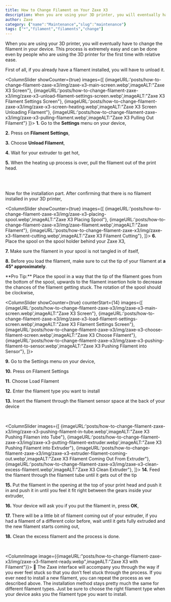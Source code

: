 ```yaml
---
title: How to Change Filament on Your Zaxe X3
description: When you are using your 3D printer, you will eventually have to change the filament in your device.
author: Zaxe
category: {"name":"Maintenance","slug":"maintenance"}
tags: ["*","filament","filaments","change"]
---
```


When you are using your 3D printer, you will eventually have to change the filament in your device. This process is extremely easy and can be done even by people who are using the 3D printer for the first time with relative ease.

First of all, if you already have a filament installed, you will have to unload it.

<ColumnSlider showCounter={true} images={[
	{imageURL:'posts/how-to-change-filament-zaxe-x3/img/zaxe-x3-main-screen.webp',imageALT:"Zaxe X3 Screen"},
	{imageURL:'posts/how-to-change-filament-zaxe-x3/img/zaxe-x3-unload-filament-settings-screen.webp',imageALT:"Zaxe X3 Filament Settings Screen"},
	{imageURL:'posts/how-to-change-filament-zaxe-x3/img/zaxe-x3-screen-heating.webp',imageALT:"Zaxe X3 Screen Unloading Filament"},
	{imageURL:'posts/how-to-change-filament-zaxe-x3/img/zaxe-x3-pulling-filament.webp',imageALT:"Zaxe X3 Pulling Out Filament"}
]}>
<strong className="list-number">1.</strong> Go to the **Settings** menu on your device, 

<strong className="list-number">2.</strong> Press on **Filament Settings**, 

<strong className="list-number">3.</strong> Choose **Unload Filament**, 

<strong className="list-number">4.</strong> Wait for your extruder to get hot,

<strong className="list-number">5.</strong> When the heating up process is over, pull the filament out of the print head.

</ColumnSlider>

<br/>
<br/>

Now for the installation part. After confirming that there is no filament installed in your 3D printer,

<ColumnSlider showCounter={true} images={[
	{imageURL:'posts/how-to-change-filament-zaxe-x3/img/zaxe-x3-placing-spool.webp',imageALT:"Zaxe X3 Placing Spool"},
	{imageURL:'posts/how-to-change-filament-zaxe-x3/img/zaxe-filament.webp',imageALT:"Zaxe Filament"},
	{imageURL:'posts/how-to-change-filament-zaxe-x3/img/zaxe-x3-filament-cutting.webp',imageALT:"Zaxe X3 Filament Cutting"},
]}>
<strong className="list-number">6.</strong> Place the spool on the spool holder behind your Zaxe X3,

<strong className="list-number">7.</strong> Make sure the filament in your spool is not tangled in of itself, 

<strong className="list-number">8.</strong> Before you load the filament, make sure to cut the tip of your filament at <span className="text-zaxe">**a 45° approximately**</span>.

<AlertBox alertType="info">
**Pro Tip:** Place the spool in a way that the tip of the filament goes from the bottom of the spool, upwards to the filament insertion hole to decrease the chances of the filament getting stuck. The rotation of the spool should be clockwise,
</AlertBox>
</ColumnSlider>

<br/>

<ColumnSlider showCounter={true} counterStart={14} images={[
	{imageURL:'posts/how-to-change-filament-zaxe-x3/img/zaxe-x3-main-screen.webp',imageALT:"Zaxe X3 Screen"},
	{imageURL:'posts/how-to-change-filament-zaxe-x3/img/zaxe-x3-load-filament-settings-screen.webp',imageALT:"Zaxe X3 Filament Settings Screen"},
	{imageURL:'posts/how-to-change-filament-zaxe-x3/img/zaxe-x3-choose-filament-screen.webp',imageALT:"Zaxe X3 Choose Filament"},
	{imageURL:'posts/how-to-change-filament-zaxe-x3/img/zaxe-x3-pushing-filament-to-sensor.webp',imageALT:"Zaxe X3 Pushing Filament into Sensor"},
]}>

<strong className="list-number">9.</strong> Go to the Settings menu on your device,

<strong className="list-number">10.</strong> Press on Filament Settings 

<strong className="list-number">11.</strong> Choose Load Filament

<strong className="list-number">12.</strong> Enter the filament type you want to install

<strong className="list-number">13.</strong> Insert the filament through the filament sensor space at the back of your device
</ColumnSlider>

<br/>

<ColumnSlider images={[
	{imageURL:'posts/how-to-change-filament-zaxe-x3/img/zaxe-x3-pushing-filament-in-tube.webp',imageALT:"Zaxe X3 Pushing Filamen into Tube"},
	{imageURL:'posts/how-to-change-filament-zaxe-x3/img/zaxe-x3-putting-filament-extruder.webp',imageALT:"Zaxe X3 Pushing Filament into Extruder"},
	{imageURL:'posts/how-to-change-filament-zaxe-x3/img/zaxe-x3-extruder-filament-coming-out.webp',imageALT:"Zaxe X3 Filament Coming Out From Extruder"},
	{imageURL:'posts/how-to-change-filament-zaxe-x3/img/zaxe-x3-clean-excess-filament.webp',imageALT:"Zaxe X3 Clean Extruder"},
]}>
<strong className="list-number">14.</strong> Feed the filament through the filament tube until it gets out of the tip

<strong className="list-number">15.</strong> Put the filament in the opening at the top of your print head and push it in and push it in until you feel it fit right between the gears inside your extruder, 

<strong className="list-number">16.</strong> Your device will ask you if you put the filament in, press **OK**,

<strong className="list-number">17.</strong> There will be a little bit of filament coming out of your extruder, if you had a filament of a different color before, wait until it gets fully extruded and the new filament starts coming out,

<strong className="list-number">18.</strong> Clean the excess filament and the process is done. 
</ColumnSlider>

<br/>

<ColumnImage image={{imageURL:"posts/how-to-change-filament-zaxe-x3/img/zaxe-x3-filament-ready.webp",imageALT:"Zaxe X3 with Filament"}}>
🎉 The Zaxe interface will accompany you through the way if you ever feel stuck so that you don’t feel stuck through the process. If you ever need to install a new filament, you can repeat the process as we described above. The installation method stays pretty much the same for different filament types. Just be sure to choose the right filament type when your device asks you the filament type you want to install.
</ColumnImage>
